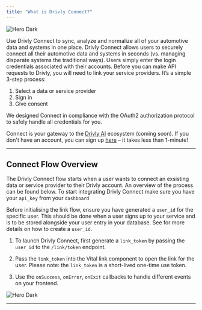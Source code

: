 ```yaml
---
title: "What is Drivly Connect?"
---
```



<HeroContent withGrid>
  <img class="block" src="/images/connect/ConnectHero.svg" alt="Hero Dark" />
</HeroContent>


Use Drivly Connect to sync, analyze and normalize all of your automotive data and systems in one place. Drivly Connect allows users to securely connect all their automotive data and systems in seconds (vs. managing disparate systems the traditional ways). Users simply enter the login credentials associated with their accounts. Before you can make API requests to Drivly, you will need to link your service providers. It’s a simple 3-step process:

1. Select a data or service provider
2. Sign in
3. Give consent

We designed Connect in compliance with the OAuth2 authorization protocol to safely handle all credentials for you.


<Tip>

  Connect is your gateway to the [Drivly AI](/ai/what-is-drivly-ai) ecosystem (coming soon). If you don't have an account, you can sign up
  [here](https://www.driv.ly/signup) – it takes less than 1-minute!
  
</Tip>

---

## Connect Flow Overview

The Drivly Connect flow starts when a user wants to connect an exsisting data or service provider to their Drivly account. An overview of the process can be found below. To start integrating Drivly Connect make sure you have your `api_key` from your `dashboard`

Before initialising the link flow, ensure you have generated a `user_id` for the specific user. This should be done when a user signs up to your service and is to be stored alongside your user entry in your database. See for more details on how to create a `user_id`.

1. To launch Drivly Connect, first generate a `link_token` by passing the `user_id` to the `/link/token` endpoint.

2. Pass the `link_token` into the Vital link component to open the link for the user. Please note: the `link_token` is a short-lived one-time use token.

3. Use the `onSuccess`, `onError`, `onExit` callbacks to handle different events on your frontend.

<HeroContent withGrid>
  <img class="block" src="/images/connect/ConnectFlowOverview.png" alt="Hero Dark" />
</HeroContent>

---
